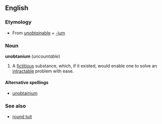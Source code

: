 ==English==
===Etymology===
*From [[unobtainable|''unobtain''able]] + [[-ium]]

===Noun===
'''unobtanium''' (''uncountable'')
{{wikipediapar|unobtainium}}
#A [[fictitious]] substance, which, if it existed, would enable one to solve an [[intractable]] problem with ease.

====Alternative spellings====
*[[unobtainium]]

===See also===
<!--*[[hen's teeth]]-->
*[[round tuit]]